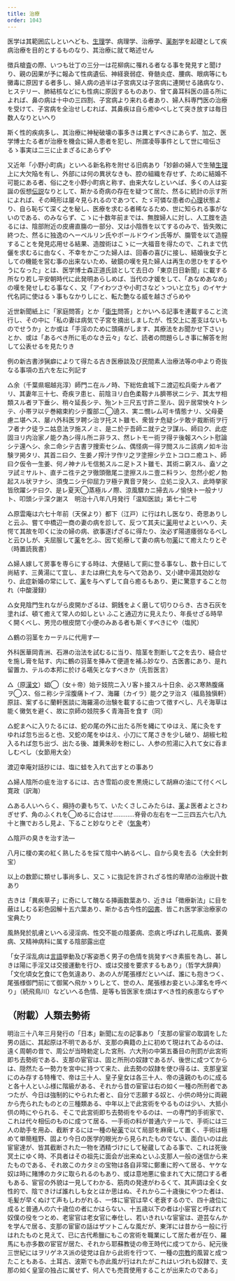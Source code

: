 ```yaml
---
title: 治療
order: 1043
---
```




医学は其範囲広しといへども、[生理](/main/42-physiology/)学、病理学、治療学、[薬剤](/main/44-medicine/)学を起礎として疾病治療を目的とするものなり、其治療に就て略述せん

徴兵槍査の際、いつも壮丁の三分一は花柳病に罹れる者なる事を発見すと聞けり、親の因果が予に報ゐて性病遺伝、神経衰弱症、脊髄炎症、腰病、眼病等にも黴毒に原因する者多し、婦人病の過半は子宮病又は子宮病に連関せる諸病なり、ヒステリー、肺結核などにも性病に原因するものあり、曾て鼻耳科医の語る所によれば、鼻の病は十中の三四割、子宮病より来れる者あり、婦人科専門医の治療を受けて、子宮病を全治せしむれば、其鼻疾は自ら癒ゆべしとて突き放すは毎日数人なりといへり

斯く性的疾病多し、其治療に神秘破壊の事多きは異とすべきにあらず、加之、医学博士たる者が治療を機会に婦人患者を犯し、所謂凌辱事件として世に喧伝さるゝ事実は二三に止まざるにあらずや

又近年「小野小町病」といへる新名称を附せる旧病あり「妙齢の婦人で生殖[生理](/main/42-physiology/)上に大欠陥を有し、外部には何の異状なきも、腔の組織を存せず、ために結婚不可能にある者、俗に之を小野小町病と称す、由来大なしといへば、多くの人は妄誕の仮想[伝説](/main/16-legend/)なりとして、斯かる奇病の存在を疑つて居た、然るに統計の示す所によれば、その畸形は屡々見られるのであつて、たゞ可憐な患者の[心理](/main/41-psychology/)状態より、自ら恥ぢて深く之を秘し、医療を求むる者稀なるため、世に知られる事がないのである、のみならず、こゝに十数年前までは、無腟婦人に対し、人工腟を造るには、陰部附近の皮膚直膓の一部分、又は小陰唇を以てするのみで、皆失敗に終つた、然るに独逸のヘーベルリン氏やポールドウイン氏等が、膓管を以て造膣することを発見応用せる結果、造腟術はこゝに一大福音を得たので、これまで伉儷を求むるに由なく、不幸をかこつた婦人は、回春の喜びに接し、結婚後女子としての機能を営む事の出来ないため、破鏡の嘆を見た婦人は再生の思ひをするやうになった」とは、医学博士森正道氏談として去日の「東京日日新聞」に載する所なり若し平安朝時代に此発明あらしめば、当代の才媛をして、「あなめあなめ」の嘆を発せしむる事なく、又「アイわツさや小町さなどゝついと立ち」のイヤナ代名詞に使はるゝ事もなかりしにと、転た艶なる威を越さざらめや

近世新聞紙上に「家庭問答」とか「[衛生](/main/45-health/)問答」とかいへる記事を連載すること流行し、その中に「私の妻は病気で子宮を摘出しましたが、性交上に差支はないものでせうか」とか或は「手淫のために頭痛がします、其療法をお聞かせ下さい」とか、或は「あるべき所に毛のなき云々」など、読者の問題らしき事に解答を附して公表せるを見たりき


例の新古書渉猟癖によりて得たる古き医療談及び民間素人治療法等の中より奇抜なる事項の五六を左に列記す

△余（千葉県堀越兆淳）師門ニ在ルノ時、下総佐倉城下ニ渡辺松兵衛ナル者アリ、其妻年三十七、奇疾ヲ患ヒ、前陰ヨリ白色柔靱ナル臍帯状ニシテ、其太サ相類スル者ヲ下垂シ、稍々延長シテ、殆ント三尺五寸許ニ至ル、因テ居常怏々トシテ、小帯ヲ以テ巻縮束約シテ腹部ニ◯遶ス、実ニ憫レム可キ情態ナリ、父母憂慮ニ堪ヘス、屡ハ外科医ヲ聘シ治ヲ托スト雖モ、衆皆ナ危疑シテ敢テ裁断術ヲ行フ者ナク徒ラニ姑息法ヲ施スノミ、是ニ於テ吾師ニ就テ之ヲ謀ル、師曰ク、此症固ヨリ内治家ノ能ク為シ得ル所ニ非ラス、然レトモー術ヲ得テ後報スヘシト慰論シテ還ヘシ、余ニ命シテ古書ヲ捜索セシム、偶怪病一得ヲ閲スルニ該病ノ如キ治験ヲ掲タリ、其首ニ曰ク、生姜ノ搾汁ヲ作リ之ヲ塗擦シテ立トコロニ癒ユト、師曰ク仮令一生姜、何ノ神ナルモ信拠スルニ足トスト雖モ、其術ニ窮スル、盍ソ之ヲ試ミサルト、直チニ徃テ之ヲ徹頭徹尾ニ塗擦スルニ壹ニ料ラン、忽然小蛇ノ勃起スル状ヲナシ、須曳ニシテ仰屈力ヲ極テ異音ヲ発シ、立処ニ没入ス、此時挙家皆欣躍シテ曰ク、是レ夏天◯蒸極ルノ際、涼風驟カニ掃去ルノ愉快ト一般ナリト、叩頭シテ深ク謝ス　明治十八年八月発行「温知医談」第七十二号


△原雲庵は六七十年前（天保より）都下（江戸）に行はれし医なり、奇思ありしと云ふ、嘗て中橋辺一商の妻の病を診して、反つて其夫に[薬](/main/44-medicine/)用せよといへり、夫愕て其故を叩くに汝の婦の病、欲事遂げざるに得たり、汝必ず陽道痿弱なるべしと云ひしが、夫屈服して[薬](/main/44-medicine/)を乞ふ、因て処療して妻の病も勿[薬](/main/44-medicine/)にて癒えたりとぞ（時置読我書）

△婦人嫁して房事を専らにする時は、大便結して廁に登る事なし、数十日にして尚結す、三黄湯にて宜し、または麻仁丸を与へて効あり、又小建中湯其効妙なり、此症新婚の常にして、[薬](/main/44-medicine/)を与へずして自ら癒るもあり、更に驚意すること勿れ（中酸漫録）


△女見陰門生れながら皮開かざるは、銅銭をよく磨して切りひらき、古き石灰を塗れば、頓て癒えて常人の如しとい
ふこと通辺方に見えたり、年長せざる時早く開くべし、男児の根皮閉て小便のみある者も斯くすべきにや（塩尻）

△鶴の羽茎をカーテルに代用す―

外科医華岡青洲、石淋の治法を試むるに当り、陰茎を割断して之を去り、縫合せを施し膏を貼す、内に鶴の羽茎を挿みて便道を補ふ妙なり、古医書にあり、是れ留置カ、テルの本邦に於ける嚆矢となすべきか（先哲医言）


△（原[漢文](/main/13-chinese-literature/)）娼◯（女＋帝）始テ妓院ニ入リ客ト接スル十日余、必ス寒熱腹痛ヲ◯ス、俗ニ称シテ淫腹痛トイフ、海羅（カイラ）能ク之ヲ治ス（福島独愼軒）原註、案ずるに蘭軒医談に海羅湯の治験を載するに由つて徴すべし、凡そ海草は能く黴気を避く、故に京師の妓院多く青海苔を食す（同）

△蛇まへに入りたるには、蛇の尾の外に出たる所を縄にてゆはえ、尾に灸をすゆれば忽ち出ると也、又蛇の尾をゆはえ、小刀にて尾さきを少し破り、胡椒七粒入るれば忽ち出づ、出たる後、雄黄朱砂を粉にし、人参の煎湯に入れて女に呑ましむべし（女節用大全）


渡辺幸庵対話抄には、塩に蛙を入れて出すとの事あり


△婦人陰所の疵を治するには、古き雪蹈の皮を黒焼にして胡麻の油にて付くべし寛政（訳海）


△ある人いへらく、癪持の妻もちて、いたくさしこみたらは、[薬](/main/44-medicine/)よ医者よとさわぎせず、角のふくれを◯めるに合はせ…………脊骨の左右を一二三四五六七八九十と撫でおろし見よ、下ること妙なりとぞ（[気象](/main/19-weather/)考）


△陰戸の臭きを治す法―

八月に榎の実の紅く熟したるを採て陰中へ納るべし、自から臭を去る（大全針刺宝）


以上の数節に類せし事尚多し、又こゝに抜記を許されざる性的卑陋の治療説十数あり


古きは「異疾草子」に奇にして醜なる挿画数葉あり、近きは「徴療新法」に目を蔽はしむる彩色図解十五六葉あり、斯かる古今性的[図書](/main/36-books/)、皆これ医学家治療家の宝典たり


風熱発於肌膚といへる浸淫病、性交不能の陰萎病、恋病と呼ばれし花風病、萎黄病、又精神病科に属する陰部露出症

「女子淫乱病は[言語](/main/17-language/)挙動及び客姿悉く男子の色情を挑発すべき素振を為し、甚しきは陽に手淫又は交接運動を行ひ、或は交接を要求するもあり」（哲学大辞典）「文化頃女乞食にて色気違あり、あの人が尾張様だといへば、誰にも抱きつく、尾張様御門前にて御駕へ飛かゝりしとて、世の人、尾張様お妾といふ渾名を呼べり」（続飛鳥川）などいへる色情、是等も皆医家を煩はすべき性的疾患ならずや

## （附載）人類去勢術

明治三十八年三月発行の「日本」新聞に左の記事あり「支那の宦宦の取調をした男の話に、其起原は不明であるが、支那の典籍の上に初めて現はれてゐるのは、遠く周朝の昔で、周公が当時勅定した宮刑、六大刑の中第五番目の刑罰が此宮術即ち去勢術である、支那の宦官は、固と所刑の奴隷であるが、後世に成つてからは、隠然たる一勢力を宮中に持つて来た、此去勢の奴隷を使ひ得るは、支那皇室にのみ存する特権で、帝は三十人、皇子皇女は各三十人、帝の遠親のものに成ると各十人といふ様に階級がある、それから昔の宦宦は右の如く一種の所刑者であつたが、今日は強制的にやられた者と、自分で志願する奴と、小供の時分に両親から売られたものとの三種類ある、中年以上で此宮術をやるものは少い、大抵小供の時にやられる、そこで此宮術即ち去勢術をやるのは、一の専門的手術家で、これは代々相伝のものに成つて居る、一手術の料が普通六テールで、手術には三人の助手を用ゐ、截断するには一種の秘[薬](/main/44-medicine/)で以て局部を麻痺して置く、手術は極めて単簡粗野、固より今日の医学的眼光から見られたものでない、面白いのは此宦宦達が、皆其截断された一物を洒精づけにして秘蔵してゐる事で、これは死後冥土にゆく時、不具者はその祖先に面会が出来ぬといふ支那人一般の迷信から来たものである、それ故このカタミの宝物は各自非常に鄭重に貯へて居る、ヤケな奴は時に賭博のカタに取られるのもあり、或は意地悪に偸まれて大に閉口する者もある、宦官の外貌は一見してわかる、筋肉の発達がわるくて、其声調は全く女性的で、陰できけば誰れしも女とほか思はぬ、それから二十歳後にやつた者は、毛髪が早くぬけて声もしわがれる、一体に宦官は早く老衰するので、四十歳位に成ると普通人の六十歳位の者にかはらない、十五歳以下の者は小宦官と呼ばれて奴僕の役をつとめ、老宦官は老女官に奉仕し、若いきれいな宦宦は、遊芸なんかを学んで居る、支那の宦宦の話はザツトこんな風だが、東洋には昔から一般に行はれたものと見えて、已に古代希臘にもこの宮術を職業にして居た者が在り、羅馬にも亦多数の宦官が居た、それから耶蘇教徒の帝王時代に成つてから、紀元後三世紀にはヲリゲネス派の徒党は自から此術を行つて、一種の[宗教](/main/07-religion/)的風習と成つたこともある、土耳古、波斯でも亦此風が行はれたがこれはいづれも奴隷で、支那の如く皇室の独占に属せず、何人でも売買使用することが出来たのである」
